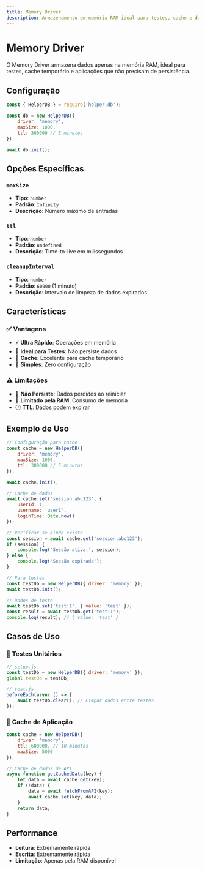 ```yaml
---
title: Memory Driver
description: Armazenamento em memória RAM ideal para testes, cache e dados temporários.
---
```


# Memory Driver

O Memory Driver armazena dados apenas na memória RAM, ideal para testes, cache temporário e aplicações que não precisam de persistência.

## Configuração

```javascript
const { HelperDB } = require('helper.db');

const db = new HelperDB({
    driver: 'memory',
    maxSize: 1000,
    ttl: 300000 // 5 minutos
});

await db.init();
```

## Opções Específicas

### `maxSize`
- **Tipo**: `number`
- **Padrão**: `Infinity`
- **Descrição**: Número máximo de entradas

### `ttl`
- **Tipo**: `number`
- **Padrão**: `undefined`
- **Descrição**: Time-to-live em milissegundos

### `cleanupInterval`
- **Tipo**: `number`
- **Padrão**: `60000` (1 minuto)
- **Descrição**: Intervalo de limpeza de dados expirados

## Características

### ✅ **Vantagens**
- ⚡ **Ultra Rápido**: Operações em memória
- 🧪 **Ideal para Testes**: Não persiste dados
- 💾 **Cache**: Excelente para cache temporário
- 🔧 **Simples**: Zero configuração

### ⚠️ **Limitações**
- 🔄 **Não Persiste**: Dados perdidos ao reiniciar
- 💾 **Limitado pela RAM**: Consumo de memória
- 🕐 **TTL**: Dados podem expirar

## Exemplo de Uso

```javascript
// Configuração para cache
const cache = new HelperDB({
    driver: 'memory',
    maxSize: 1000,
    ttl: 300000 // 5 minutos
});

await cache.init();

// Cache de dados
await cache.set('session:abc123', {
    userId: 1,
    username: 'user1',
    loginTime: Date.now()
});

// Verificar se ainda existe
const session = await cache.get('session:abc123');
if (session) {
    console.log('Sessão ativa:', session);
} else {
    console.log('Sessão expirada');
}

// Para testes
const testDb = new HelperDB({ driver: 'memory' });
await testDb.init();

// Dados de teste
await testDb.set('test:1', { value: 'test' });
const result = await testDb.get('test:1');
console.log(result); // { value: 'test' }
```

## Casos de Uso

### 🧪 **Testes Unitários**
```javascript
// setup.js
const testDb = new HelperDB({ driver: 'memory' });
global.testDb = testDb;

// test.js
beforeEach(async () => {
    await testDb.clear(); // Limpar dados entre testes
});
```

### 💾 **Cache de Aplicação**
```javascript
const cache = new HelperDB({
    driver: 'memory',
    ttl: 600000, // 10 minutos
    maxSize: 5000
});

// Cache de dados de API
async function getCachedData(key) {
    let data = await cache.get(key);
    if (!data) {
        data = await fetchFromAPI(key);
        await cache.set(key, data);
    }
    return data;
}
```

## Performance

- **Leitura**: Extremamente rápida
- **Escrita**: Extremamente rápida
- **Limitação**: Apenas pela RAM disponível